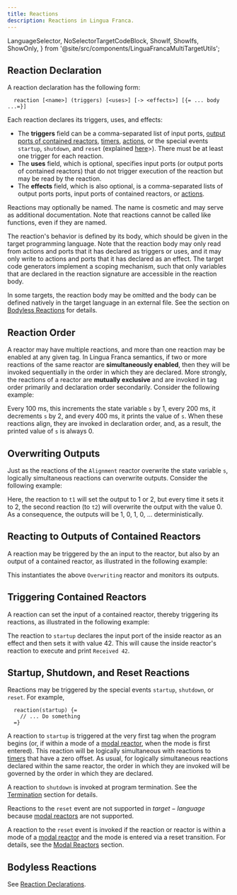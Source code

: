 ```yaml
---
title: Reactions
description: Reactions in Lingua Franca.
---
```


  LanguageSelector,
  NoSelectorTargetCodeBlock,
  ShowIf, ShowIfs, ShowOnly,
} from '@site/src/components/LinguaFrancaMultiTargetUtils';

<LanguageSelector c cpp py rs ts />

## Reaction Declaration

A reaction declaration has the following form:

```lf
  reaction [<name>] (triggers) [<uses>] [-> <effects>] [{= ... body ...=}]
```

Each reaction declares its triggers, uses, and effects:
- The **triggers** field can be a comma-separated list of input ports, [output ports of contained reactors](<../writing-reactors/composing-reactors.mdx#hierarchy>), [timers](<../writing-reactors/time-and-timers.mdx#timers>), [actions](../writing-reactors/actions.mdx), or the special events `startup`, `shutdown`, and `reset` (explained [here](#startup-shutdown-and-reset-reactions)>). There must be at least one trigger for each reaction.
- The **uses** field, which is optional, specifies input ports (or output ports of contained reactors) that do not trigger execution of the reaction but may be read by the reaction.
- The **effects** field, which is also optional, is a comma-separated lists of output ports ports, input ports of contained reactors, or [actions](../writing-reactors/actions.mdx).

Reactions may optionally be named. The name is cosmetic and may serve as additional documentation. Note that reactions cannot be called like functions, even if they are named.

The reaction's behavior is defined by its body, which should be given in the target programming language. Note that the reaction body may only read from actions and ports that it has declared as triggers or uses, and it may only write to actions and ports that it has declared as an effect. The target code generators implement a scoping mechanism, such that only variables that are declared in the reaction signature are accessible in the reaction body.

In some targets, the reaction body may be omitted and the body can be defined natively in the target language in an external file. See the section on [Bodyless Reactions](#bodyless-reactions) for details.

## Reaction Order

A reactor may have multiple reactions, and more than one reaction may be enabled at any given tag. In Lingua Franca semantics, if two or more reactions of the same reactor are **simultaneously enabled**, then they will be invoked sequentially in the order in which they are declared. More strongly, the reactions of a reactor are **mutually exclusive** and are invoked in tag order primarily and declaration order secondarily. Consider the following example:


<NoSelectorTargetCodeBlock c={C_Alignment} cpp={Cpp_Alignment} py={Py_Alignment} rs={Rs_Alignment} ts={TS_Alignment} lf />

Every 100 ms, this increments the state variable `s` by 1, every 200 ms, it decrements `s` by 2, and every 400 ms, it prints the value of `s`. When these reactions align, they are invoked in declaration order, and, as a result, the printed value of `s` is always 0.

## Overwriting Outputs

Just as the reactions of the `Alignment` reactor overwrite the state variable `s`, logically simultaneous reactions can overwrite outputs. Consider the following example:


<NoSelectorTargetCodeBlock c={C_Overwriting} cpp={Cpp_Overwriting} py={Py_Overwriting} rs={Rs_Overwriting} ts={TS_Overwriting} lf />

Here, the reaction to `t1` will set the output to 1 or 2, but every time it sets it to 2, the second reaction (to `t2`) will overwrite the output with the value 0. As a consequence, the outputs will be 1, 0, 1, 0, ... deterministically.

## Reacting to Outputs of Contained Reactors

A reaction may be triggered by the an input to the reactor, but also by an output of a contained reactor, as illustrated in the following example:


<NoSelectorTargetCodeBlock c={C_Contained} cpp={Cpp_Contained} py={Py_Contained} rs={Rs_Contained} ts={TS_Contained} lf />


<ContainedSVG title="Lingua Franca diagram: Contained" role="img" width="300" />

This instantiates the above `Overwriting` reactor and monitors its outputs.

## Triggering Contained Reactors

A reaction can set the input of a contained reactor, thereby triggering its reactions, as illustrated in the following example:


<NoSelectorTargetCodeBlock c={C_Triggering} cpp={Cpp_Triggering} py={Py_Triggering} rs={Rs_Triggering} ts={TS_Triggering} lf />

The reaction to `startup` declares the input port of the inside reactor as an effect and then sets it with value 42.
This will cause the inside reactor's reaction to execute and print `Received 42`.

## Startup, Shutdown, and Reset Reactions

Reactions may be triggered by the special events `startup`, `shutdown`, or `reset`.
For example,

```lf
  reaction(startup) {=
    // ... Do something
  =}
```

A reaction to `startup` is triggered at the very first tag when the program begins (or, if within a mode of a [modal reactor](../writing-reactors/modal-models.mdx), when the mode is first entered).
This reaction will be logically simultaneous with reactions to [timers](../writing-reactors/time-and-timers.mdx) that have a zero offset.
As usual, for logically simultaneous reactions declared within the same reactor, the order in which they are invoked will be governed by the order in which they are declared.

A reaction to `shutdown` is invoked at program termination.
See the [Termination](../writing-reactors/termination.mdx) section for details.

<ShowIfs>

<ShowIf cpp ts rs>

Reactions to the `reset` event are not supported in $target-language$ because [modal reactors](../writing-reactors/modal-models.mdx) are not supported.

</ShowIf>

<ShowIf c py>

A reaction to the `reset` event is invoked if the reaction or reactor is within a mode of a [modal reactor](../writing-reactors/modal-models.mdx) and the mode is entered via a reset transition.
For details, see the [Modal Reactors](../writing-reactors/modal-models.mdx) section.

</ShowIf>
</ShowIfs>


## Bodyless Reactions

See [Reaction Declarations](./reaction-declarations.mdx).